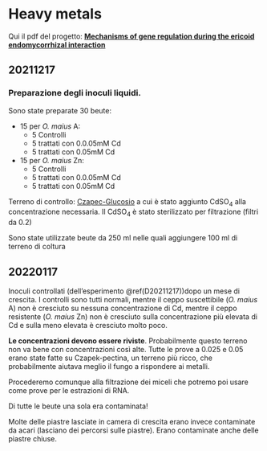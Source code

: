 # Heavy metals {#hm}

Qui il pdf del progetto: [**Mechanisms of gene regulation during the ericoid endomycorrhizal interaction**](Documents/CHIAPELLO_proposal.pdf)

## 20211217 {#D20211217}

### Preparazione degli inoculi liquidi. 

Sono state preparate 30 beute: 


- 15 per _O. maius_ A:
  - 5 Controlli 
  - 5 trattati con 0.0.05mM Cd
  - 5 trattati con 0.05mM Cd

- 15 per _O. maius_ Zn:
  - 5 Controlli 
  - 5 trattati con 0.0.05mM Cd
  - 5 trattati con 0.05mM Cd

Terreno di controllo: [Czapec-Glucosio](Documents/media1.pdf) a cui è stato aggiunto CdSO~4~ alla concentrazione necessaria. Il CdSO~4~ è stato sterilizzato per filtrazione (filtri da 0.2)

Sono state utilizzate beute da 250 ml nelle quali aggiungere 100 ml di terreno di coltura


## 20220117 {#D20220117}

Inoculi controllati (dell'esperimento \@ref(D20211217))dopo un mese di crescita. I controlli sono tutti normali, mentre il ceppo suscettibile (_O. maius_ A) non è cresciuto su nessuna concentrazione di Cd, mentre il ceppo resistente (_O. maius_ Zn) non è cresciuto sulla concentrazione più elevata di Cd e sulla meno elevata è cresciuto molto poco.

**Le concentrazioni devono essere riviste**. Probabilmente questo terreno non va bene con concentrazioni così alte. Tutte le prove a 0.025 e 0.05 erano state fatte su Czapek-pectina, un terreno più ricco, che probabilmente aiutava meglio il fungo a rispondere ai metalli.

Procederemo comunque alla filtrazione dei miceli che potremo poi usare come prove per le estrazioni di RNA.

Di tutte le beute una sola era contaminata!

Molte delle piastre lasciate in camera di crescita erano invece contaminate da acari (lasciano dei percorsi sulle piastre). Erano contaminate anche delle piastre chiuse. 
